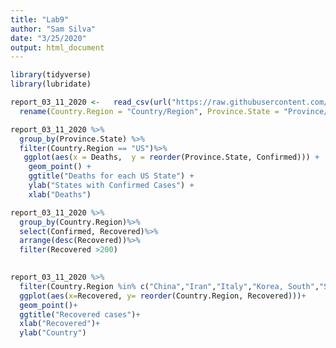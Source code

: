 ```yaml
---
title: "Lab9"
author: "Sam Silva"
date: "3/25/2020"
output: html_document
---
```


```r
library(tidyverse)
library(lubridate)
```

```r
report_03_11_2020 <-   read_csv(url("https://raw.githubusercontent.com/CSSEGISandData/COVID-19/master/csse_covid_19_data/csse_covid_19_daily_reports/03-11-2020.csv")) %>%
  rename(Country.Region = "Country/Region", Province.State = "Province/State")

```


```r
report_03_11_2020 %>% 
  group_by(Province.State) %>% 
  filter(Country.Region == "US")%>%
   ggplot(aes(x = Deaths,  y = reorder(Province.State, Confirmed))) + 
    geom_point() +
    ggtitle("Deaths for each US State") +
    ylab("States with Confirmed Cases") +
    xlab("Deaths")
```

```r
report_03_11_2020 %>% 
  group_by(Country.Region)%>%
  select(Confirmed, Recovered)%>%
  arrange(desc(Recovered))%>%
  filter(Recovered >200)
 
```

```r
report_03_11_2020 %>% 
  filter(Country.Region %in% c("China","Iran","Italy","Korea, South","Spain","Japan","US"))%>%
  ggplot(aes(x=Recovered, y= reorder(Country.Region, Recovered)))+
  geom_point()+
  ggtitle("Recovered cases")+
  xlab("Recovered")+
  ylab("Country")
 
 
  
```



